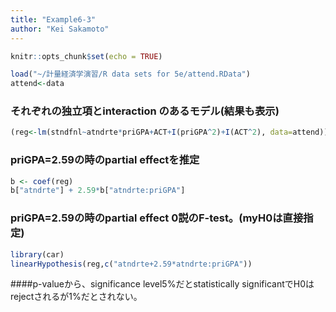 ```yaml
---
title: "Example6-3"
author: "Kei Sakamoto"
---
```


```r
knitr::opts_chunk$set(echo = TRUE)
```

```r
load("~/計量経済学演習/R data sets for 5e/attend.RData")
attend<-data
```

### それぞれの独立項とinteraction のあるモデル(結果も表示)
```r
(reg<-lm(stndfnl~atndrte*priGPA+ACT+I(priGPA^2)+I(ACT^2), data=attend))
```

### priGPA=2.59の時のpartial effectを推定
```r
b <- coef(reg)
b["atndrte"] + 2.59*b["atndrte:priGPA"] 
```

### priGPA=2.59の時のpartial effect 0説のF-test。(myH0は直接指定)
```r
library(car)
linearHypothesis(reg,c("atndrte+2.59*atndrte:priGPA"))
```
####p-valueから、significance level5%だとstatistically significantでH0はrejectされるが1%だとされない。